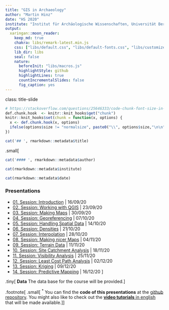 ```yaml
---
title: "GIS in Archaeology"
author: "Martin Hinz"
date: "HS 2020"
institute: "Institut für Archäologische Wissenschaften, Universität Bern"
output:
  xaringan::moon_reader:
    keep_md: true
    chakra: libs/remark-latest.min.js
    css: ["libs/default.css", "libs/default-fonts.css", "libs/customize.css"]
    lib_dir: libs
    seal: false
    nature:
      beforeInit: "libs/macros.js"
      highlightStyle: github
      highlightLines: true
      countIncrementalSlides: false
      fig_caption: yes
---
```

class: title-slide
```r
# https://stackoverflow.com/questions/25646333/code-chunk-font-size-in-rmarkdown-with-knitr-and-latex
def.chunk.hook  <- knitr::knit_hooks$get("chunk")
knitr::knit_hooks$set(chunk = function(x, options) {
  x <- def.chunk.hook(x, options)
  ifelse(options$size != "normalsize", paste0("\\", options$size,"\n\n", x, "\n\n \\normalsize"), x)
})
```

```r
cat('## ', rmarkdown::metadata$title)
```
.small[
```r
cat('#### ', rmarkdown::metadata$author)
```

```r
cat(rmarkdown::metadata$institute)
```

```r
cat(rmarkdown::metadata$date)
```

### Presentations

- [01\. Session: Introduction](01) | 16/09/20
- [02\. Session: Working with QGIS](02) | 23/09/20
- [03\. Session: Making Maps](03) | 30/09/20
- [04\. Session: Georeferencing](04) | 07/10/20
- [05\. Session: Handling Spatial Data](05) | 14/10/20
- [06\. Session: Densities](06) | 21/10/20
- [07\. Session: Interpolation](07) | 28/10/20
- [08\. Session: Making nicer Maps](08) | 04/11/20
- [09\. Session: Terrain Data](09) | 11/11/20
- [10\. Session: Site Catchment Analysis](10) | 18/11/20
- [11\. Session: Visibility Analysis](11) | 25/11/20
- [12\. Session: Least Cost Path Analysis](12) | 02/12/20
- [13\. Session: Kriging](13) | 09/12/20
- [14\. Session: Predictive Mapping](14) | 16/12/20
]

.tiny[
**Data**
The data base for the course will be provided.
]

.footnote[
.small[
<sup>\*</sup> You can find the **code of this presentations** at the [github repository](https://github.com/MartinHinz/gia_hs_2020). You might also like to check out the [**video tutorials** in english](https://tube.switch.ch/channels/503285f4) that will be made available.
]
]
